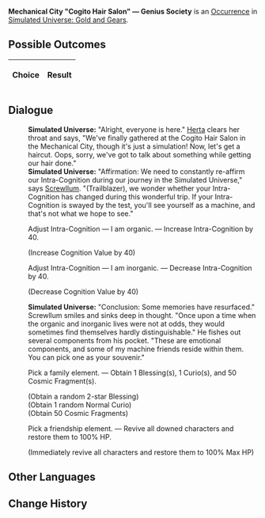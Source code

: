 {{Simulated Universe Event Infobox
|title         = Mechanical City "Cogito Hair Salon" &mdash; Genius Society
|image         = Random Event 9.png
|type          =
|domains_su    = 
|domains_ext   = 
|domains_swarm = 
|domains_gng   = Abnormal
|requirements  =
|prev          = 
|next          = 
|indexRewards  =
|characters    = Herta;Screwllum
}}
'''Mechanical City "Cogito Hair Salon" &mdash; Genius Society''' is an [[Simulated Universe/Occurrence|Occurrence]] in [[Simulated Universe: Gold and Gears]].

==Possible Outcomes==
{| class="article-table"
!Choice
!Result

|}

<!--
==Gameplay Notes==

-->
==Dialogue==
{{Dialogue Start}}
:'''Simulated Universe:''' "Alright, everyone is here." [[Herta]] clears her throat and says, "We've finally gathered at the Cogito Hair Salon in the Mechanical City, though it's just a simulation! Now, let's get a haircut. Oops, sorry, we've got to talk about something while getting our hair done."
:'''Simulated Universe:''' "Affirmation: We need to constantly re-affirm our Intra-Cognition during our journey in the Simulated Universe," says [[Screwllum]]. "(Trailblazer), we wonder whether your Intra-Cognition has changed during this wonderful trip. If your Intra-Cognition is swayed by the test, you'll see yourself as a machine, and that's not what we hope to see."
:{{DIcon|Star}} Adjust Intra-Cognition &mdash; I am organic. &mdash; Increase Intra-Cognition by 40.
:;(Increase Cognition Value by 40)
:{{DIcon|Star}} Adjust Intra-Cognition &mdash; I am inorganic. &mdash; Decrease Intra-Cognition by 40.
:;(Decrease Cognition Value by 40)
:'''Simulated Universe:''' "Conclusion: Some memories have resurfaced." Screwllum smiles and sinks deep in thought. "Once upon a time when the organic and inorganic lives were not at odds, they would sometimes find themselves hardly distinguishable." He fishes out several components from his pocket. "These are emotional components, and some of my machine friends reside within them. You can pick one as your souvenir."
:{{DIcon|Star}} Pick a family element. &mdash; Obtain 1 Blessing(s), 1 Curio(s), and 50 Cosmic Fragment(s).
:;(Obtain a random 2-star Blessing)
:;(Obtain 1 random Normal Curio)
:;(Obtain 50 Cosmic Fragments)
:{{DIcon|Star}} Pick a friendship element. &mdash; Revive all downed characters and restore them to 100% HP.
:;(Immediately revive all characters and restore them to 100% Max HP)
{{Dialogue End}}

==Other Languages==
{{Other Languages
|en    = Mechanical City "Cogito Hair Salon" &mdash; Genius Society
|zhs   = 机械城「认知理发馆」- 天才俱乐部
|zht   = 機械城「認知理髮館」- 天才俱樂部
|ja    = {{Rubi|機械城|きかいじょう}}「{{Rubi|認識理容所|にんしきりようしょ}}」-{{Rubi|天才|てんさい}}クラブ
|ko    = 기계 도시 「인지 미용실」 - 지니어스 클럽
|es    = Peluquería cognitiva de Ciudad Mecánica - Círculo de Genios
|fr    = Mechacité « Salon de coiffure Cogito » &mdash; Société des génies
|ru    = Салон «Сознание» Машинограда - Общество гениев
|th    = เมืองจักรกล "ร้านทำผม Cogito" - สมาคมอัจฉริยะ
|vi    = Thành Phố Máy Móc "Salon Tóc Nhận Thức" - CLB Thiên Tài
|de    = Mechanische Stadt: „Frisörsalon Cogito“ &ndash; Geniusgesellschaft
|id    = Kota Mekanik : "Cogito Hair Salon" - Genius Society
|pt    = Cidade Mecânica "Salão de Cabeleireiro Cogito" - Sociedade de Gênios
}}

==Change History==
{{Change History|1.0}}
